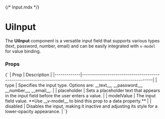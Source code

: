 {/* Input.mdx */}


<Meta of={InputStories} name="Docs" />

# UiInput

The **UiInput** component is a versatile input field that supports various types (text, password, number, email) and can be easily integrated with `v-model` for value binding.

<Canvas of={InputStories.DefaultInput} />

### Props

<Markdown>
  {`
| Prop        | Description                                                                                                     |
|-------------|-----------------------------------------------------------------------------------------------------------------|
| type        | Specifies the input type. Options are: __text__, __password__, __number__, __email__.                           |
| placeholder | Sets a placeholder text that appears in the input field before the user enters a value.                         |
| modelValue  | The input field value. **Use __v-model__ to bind this prop to a data property.**                                |
| disabled    | Disables the input, making it inactive and adjusting its style for a lower-opacity appearance.                  |
  `}
</Markdown>

<Canvas of={InputStories.PaswordInput} />

